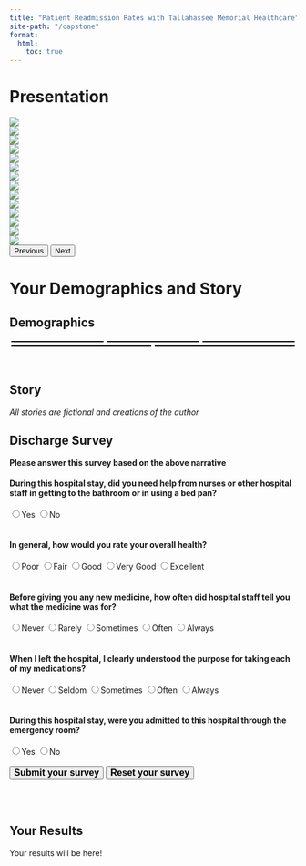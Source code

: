 ```yaml
---
title: "Patient Readmission Rates with Tallahassee Memorial Healthcare"
site-path: "/capstone"
format:
  html:
    toc: true
---
```


<style>
  .flex-container {
  	display: flex;
  	flex-wrap: wrap;
  }

	.flex-item {
		flex: 30%;
		border: 1.5px solid black;
		margin: 3px;
		padding-left: 3px;
	}

	@media (max-width: 600px) {
		.flex-item {
			flex: 100%;
		}
	}
</style>

# Presentation

<div id="carouselExampleIndicators" class="carousel carousel-dark slide" data-bs-ride="carousel" data-bs-interval="false">
<div class="carousel-inner">
  <div class="carousel-item active">
  <img src="assets/capstone/Slide1.png" class="d-block w-100">
  </div>
  <div class="carousel-item">
  <img src="assets/capstone/Slide2.png" class="d-block w-100">
  </div>
  <div class="carousel-item">
  <img src="assets/capstone/Slide3.png" class="d-block w-100">
  </div>
  <div class="carousel-item">
  <img src="assets/capstone/Slide4.png" class="d-block w-100">
  </div>
  <div class="carousel-item">
  <img src="assets/capstone/Slide5.png" class="d-block w-100">
  </div>
  <div class="carousel-item">
  <img src="assets/capstone/Slide6.png" class="d-block w-100">
  </div>
  <div class="carousel-item">
  <img src="assets/capstone/Slide7.png" class="d-block w-100">
  </div>
  <div class="carousel-item">
  <img src="assets/capstone/Slide8.png" class="d-block w-100">
  </div>
  <div class="carousel-item">
  <img src="assets/capstone/Slide9.png" class="d-block w-100">
  </div>
  <div class="carousel-item">
  <img src="assets/capstone/Slide10.png" class="d-block w-100">
  </div>
  <div class="carousel-item">
  <img src="assets/capstone/Slide11.png" class="d-block w-100">
  </div>
  <div class="carousel-item">
  <img src="assets/capstone/Slide12.png" class="d-block w-100">
  </div>
  <div class="carousel-item">
  <img src="assets/capstone/Slide13.png" class="d-block w-100">
  </div>
  <div class="carousel-item">
  <img src="assets/capstone/Slide14.png" class="d-block w-100">
  </div>
</div>
<button class="carousel-control-prev" type="button" data-bs-target="#carouselExampleIndicators" data-bs-slide="prev">
  <span class="carousel-control-prev-icon" aria-hidden="true"></span>
  <span class="visually-hidden">Previous</span>
</button>
<button class="carousel-control-next" type="button" data-bs-target="#carouselExampleIndicators" data-bs-slide="next">
  <span class="carousel-control-next-icon" aria-hidden="true"></span>
  <span class="visually-hidden">Next</span>
</button>
</div>

# Your Demographics and Story
## Demographics

<div class="flex-container">
  <div class="flex-item" id="age"></div>
  <div class="flex-item" id="gender"></div>
  <div class="flex-item" id="insurance"></div>
  <div class="flex-item" id="race"></div>
  <div class="flex-item" id="ethnicity"></div>
</div>
<br>

## Story

<p><em>All stories are fictional and creations of the author</em></p>
<div id="storyDiv"></div>

## Discharge Survey

<b>Please answer this survey based on the above narrative</b>

<form name="discharge" id="discharge" onsubmit="calculateReadmit();return false">
	<h4>During this hospital stay, did you need help from nurses or other hospital staff in getting to the bathroom or in using a bed pan?</h4>
	<label><input type="radio" name="cms_12" value="0" required />Yes</label>
	<label><input type="radio" name="cms_12" value="1">No</label>
	<br>
	<br>
	<h4>In general, how would you rate your overall health?</h4>
	<label><input type="radio" name="cms_25" value="1" required />Poor</label>
	<label><input type="radio" name="cms_25" value="2">Fair</label>
	<label><input type="radio" name="cms_25" value="3">Good</label>
	<label><input type="radio" name="cms_25" value="4">Very Good</label>
	<label><input type="radio" name="cms_25" value="5">Excellent</label>
	<br>
	<br>
	<h4>Before giving you any new medicine, how often did hospital staff tell you what the medicine was for?</h4>
	<label><input type="radio" name="cms_33" value="1" required />Never</label>
	<label><input type="radio" name="cms_33" value="2">Rarely</label>
	<label><input type="radio" name="cms_33" value="3">Sometimes</label>
	<label><input type="radio" name="cms_33" value="4">Often</label>
	<label><input type="radio" name="cms_33" value="5">Always</label>
	<br>
	<br>
	<h4>When I left the hospital, I clearly understood the purpose for taking each of my medications?</h4>
	<label><input type="radio" name="cms_40" value="0" required />Never</label>
	<label><input type="radio" name="cms_40" value="1">Seldom</label>
	<label><input type="radio" name="cms_40" value="2">Sometimes</label>
	<label><input type="radio" name="cms_40" value="3">Often</label>
	<label><input type="radio" name="cms_40" value="4">Always</label>
	<br>
	<br>
	<h4>During this hospital stay, were you admitted to this hospital through the emergency room?</h4>
	<label><input type="radio" name="cms_41" value="1" required />Yes</label>
	<label><input type="radio" name="cms_41" value="0">No</label>
	<br>
	<br>
	<button type="submit" id="submit" style="font-size: 16px;"><b>Submit your survey</b></button>
	<button type="reset" id="reset" style="font-size: 16px;" onclick="resetReadmit()"><b>Reset your survey</b></button>
</form>

<br>
<br>

## Your Results

<div id="results">Your results will be here!</div>

<script>
	const genderArray = [
		"Male", 
		"Female"
	]
	var gender = genderArray[Math.floor(Math.random()*genderArray.length)]
	const raceArray = [
		"American Indian/Alaskan Native",
		"Asian",
		"Black",
		"Hawaiian/Pacific Islander",
		"Unknown",
		"White",
	]
	var race = raceArray[Math.floor(Math.random()*raceArray.length)]
	const ethnicityArray = [
		"Hispanic/Latino",
		"Not Hispanic/Latino",
		"Other",
		"Not Reported"
	]
	var ethnicity = ethnicityArray[Math.floor(Math.random()*ethnicityArray.length)]
	const insuranceArray = [
		"None",
		"Blue Cross",
		"Commercial",
		"Health Maintenance Org",
		"Medicaid/Welfare",
		"Medicare Part A"
	]
	var insurance = insuranceArray[Math.floor(Math.random()*insuranceArray.length)]
	// Minimum age for a survey is 18 and maximum is 110 (92+18)
	var age = Math.floor(Math.random() * 92) + 18

	var boldOpen = "<b style=color:Gray;>"
	var boldClose = "</b><br>"

	document.getElementById("gender").innerHTML = boldOpen + "Gender:" + boldClose + gender
	document.getElementById("race").innerHTML = boldOpen + "Race:" + boldClose + race
	document.getElementById("ethnicity").innerHTML = boldOpen + "Ethnicity:" + boldClose + ethnicity
	document.getElementById("age").innerHTML = boldOpen + "Age:" + boldClose + age
	document.getElementById("insurance").innerHTML = boldOpen + "Insurance:" + boldClose + insurance

	function logit2prob(logit) {
		let odds = Math.exp(logit)
		let prob = odds / (1 + odds) * 100
		prob = Math.round(prob)
		return prob
	}

	function calculateReadmit() {
    let cms_12 = Number(document.getElementById("discharge").elements["cms_12"].value)
    let cms_25 = Number(document.getElementById("discharge").elements["cms_25"].value)
    let cms_33 = Number(document.getElementById("discharge").elements["cms_33"].value)
    //var cms_40 = Number(document.getElementById("discharge").elements["cms_40"].value)
    let cms_41 = Number(document.getElementById("discharge").elements["cms_41"].value)

    let readmit = -.5541
    readmit += -.6482 * cms_12
    readmit += -.3596 * cms_25
    readmit += -.2465 * cms_33
    readmit += .7170 * cms_41
		document.getElementById("results").innerHTML = "You have a " + logit2prob(readmit) + "% chance of being readmitted"
	}

	function resetReadmit() {
		document.getElementById("results").innerHTML = "Your results will be here!"
	}

	window.onload = function() {
		const stories = [
		// This story by Gus Lipkin
		"&emsp;It's a beautiful Wednesday in November and the Seminoles have just beaten the Gators at the Sunshine Showdown only four days prior. You've already had a great week, but a freak snowstorm has lightly dusted Tallahassee and there is just enough snow for sledding. Feeling a zest for life you haven't in a long time due to a rather debilitating stroke a few years earlier, you take some friends and your makeshift sled (a trashcan lid) to Coombs Drive which has a rather large elevation change from top to bottom of about 50 feet. After a full day of sledding, you decide to take one more run to the bottom. Just when you begin to slow down, a car pulls out in front of you from Brown Street and sends you flying into the trees on the far side of the intersection.<br>&emsp;The rest of the day and, admittedly, much of the next is a bit of a blur. Your friends tell you that when you crashed, they were about to call 911, but realized that you had been sledding right behind Tallahassee Memorial Hospital. They scooped you up and brought you to the Emergency Room in just a few minutes, running through some backyards to do so.<br>&emsp;When you come to, a very helpful nurse tells you that it's now Thursday and you've been transferred to the Clinical Decision Unit before handing you a cocktail of pills and a cup of water. You recognize some ibuprofen in there, but that's about it. When you ask him what's in the cup, he says a bunch of words you don't recognize, glances at his watch, then leaves in a hurry. A short while later, you realize you have to pee and wonder how long it's been since you used the bathroom. A different nurse comes after you press the call button and quickly runs to get a jug when you say you have to pee. What follows is a very uncomfortable five minutes where you try and pee in the jug while lying down with a nurse checking on you 30 every seconds asking if you need help.<br>&emsp;After a few more rather uneventful hours, someone comes in to let you know that they'll be discharging you any minute now and you should call someone to come get you. They give you a prescription for some painkillers and tell you to take it easy for a while because you have a concussion. They also advise you to make a follow-up appointment with your primary care physician.",
		// This story by Hailey Skoglund
		"&emsp;I’ve always loved weddings and this one was no exception. A close, and perpetually single, family friend was finally getting married. Feeling fit as a fiddle, I was getting my boogie on on the dance floor until I started to feel some chest pain and discomfort. Feeling weak, lightheaded, and short of breath after the dance, I brushed it off as exhaustion from the excitement of the day and decided to rest for a bit in the rooms outside the venue where we spent the morning getting ready for the big day. However, my pain worsened, so I called for help. The next thing I know, I am in an ambulance on my way to the ER for a heart attack. When we arrived, I was rushed into the ER.<br>&emsp;I can vaguely remember my close family and friends from the wedding trailing behind me. Luckily, the hospital staff acted quickly to save my life. They told me that they were giving me a clot-dissolving drug of some sort and pumped it into my veins. The doctors informed me and my family of the risks of performing an angioplasty and recommended that I was prepared for surgery immediately after my heart attack. I don’t remember much after that, besides the recovery. The days following my surgery were painful, I could hardly even move. Needing help with everything from sitting up to even using the restroom was so unlike me since I’m usually very healthy and otherwise independent. Luckily, the nurses and hospital staff did everything they could to make my recovery go as smoothly as possible. When I was finally ready to go home, my doctor met with me one last time to go over my new medications in detail. I would have never imagined that anything could ever make me less excited about weddings, but here I am."
		// This story by Maverick Hope
		
		]
		var story = stories[Math.floor(Math.random()*stories.length)]
		document.getElementById("storyDiv").innerHTML = story
	}
</script>
